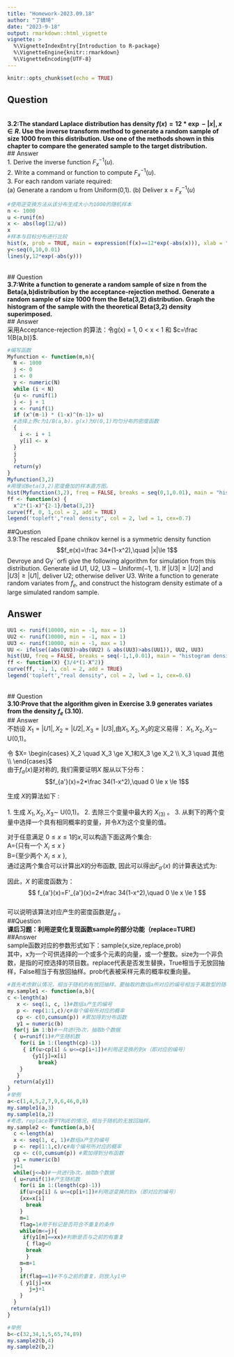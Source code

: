 ```yaml
---
title: "Homework-2023.09.18"
author: "丁婧琦"
date: "2023-9-18"
output: rmarkdown::html_vignette
vignette: >
  %\VignetteIndexEntry{Introduction to R-package}
  %\VignetteEngine{knitr::rmarkdown}
  %\VignetteEncoding{UTF-8}
---
```


```r
knitr::opts_chunk$set(echo = TRUE)
```
## Question
\
**3.2:The standard Laplace distribution has density $f(x) = 12*\exp−|x|, x\in R$. Use the inverse transform method to generate a random sample of size 1000 from this distribution. Use one of the methods shown in this chapter to compare the generated sample to the target distribution.**
\
## Answer 
\
1. Derive the inverse function $F_x^{-1}(u)$.
\
2. Write a command or function to compute $F_x^{-1}(u)$.
\
3. For each random variate required:
\
(a) Generate a random u from Uniform(0,1).
(b) Deliver x = $F_x^{-1}(u)$
```r
#使用逆变换方法从该分布生成大小为1000的随机样本
n <- 1000
u <-runif(n)
x <- abs(log(12/u))
x
#样本与目标分布进行比较
hist(x, prob = TRUE, main = expression(f(x)==12*exp(-abs(x))), xlab = "value")
y<-seq(0,10,0.01)
lines(y,12*exp(-abs(y)))
```
\
## Question
\
**3.7:Write a function to generate a random sample of size n from the Beta(a,b)distribution by the acceptance-rejection method. Generate a random sample of size 1000 from the Beta(3,2) distribution. Graph the histogram of the sample with the theoretical Beta(3,2) density superimposed.**
\
## Answer
\
采用Acceptance-rejection 的算法：令g(x) = 1, 0 < x < 1 和 $c=\frac 1{B(a,b)}$.
```r
#编写函数
Myfunction <- function(m,n){
  N <- 1000
  j <- 0
  i <- 0
  y <- numeric(N)
  while (i < N)
  {u <- runif(1)
  j <- j + 1
  x <- runif(1)
  if (x^(m-1) * (1-x)^(n-1)> u)
  #选择上界c为1/B(a,b)，g(x)为U(0,1)均匀分布的密度函数
  {
    i <- i + 1
    y[i] <- x
  }
  j
  }
  return(y)
}
Myfunction(3,2)
#用理论Beta(3,2)密度叠加的样本直方图。
hist(Myfunction(3,2), freq = FALSE, breaks = seq(0,1,0.01), main = "histogram of the sample with the theoretical Beta(3,2) density", xlab = "value")
ff <- function(x) {
  x^2*(1-x)^{2-1}/beta(3,2)}
curve(ff, 0, 1,col = 2, add = TRUE)   
legend('topleft',"real density", col = 2, lwd = 1, cex=0.7)
```
##Question
\
3.9:The rescaled Epane chnikov kernel is a symmetric density function$$f_e(x)=\frac 34*(1-x^2),\quad |x|\le 1$$ 
Devroye and Gy¨orfi give the following algorithm for simulation from this distribution. Generate iid U1, U2, U3 ∼ Uniform(−1, 1). If $|U3| \ge|U2|$ and $|U3|\ge|U1|$, deliver U2; otherwise deliver U3. Write a function to generate random variates from $f_e$, and construct the histogram density estimate of a large simulated random sample.
\

## Answer
```r
UU1 <- runif(10000, min = -1, max = 1)    
UU2 <- runif(10000, min = -1, max = 1)
UU3 <- runif(10000, min = -1, max = 1)
UU <- ifelse((abs(UU3)>abs(UU2) & abs(UU3)>abs(UU1)), UU2, UU3)
hist(UU, freq = FALSE, breaks = seq(-1,1,0.01), main = "histogram density estimate of a large simulated random sample", xlab = "value")
ff <- function(X) {3/4*(1-X^2)}
curve(ff, -1, 1, col = 2, add = TRUE)   
legend('topleft',"real density", col = 2, lwd = 1, cex=0.6)   

```
\
## Question
\
**3.10:Prove that the algorithm given in Exercise 3.9 generates variates from the density $f_e$ (3.10).**
\
## Answer
\
不妨设 $X_1=|U1|, X_2=|U2|, X_3=|U3|$,由$X_1,X_2,X_3$的定义易得： $X_1,X_2,X_3 \sim$ U(0,1)。 

令 $X= \begin{cases}
X_2 \quad X_3 \ge X_1和X_3 \ge X_2 \\
X_3 \quad 其他 \\
\end{cases}$  
由于$f_a(x)$是对称的, 我们需要证明$X$ 服从以下分布：  
$$f_{a'}(x)=2*\frac 34(1-x^2),\quad 0 \le x \le 1$$  

生成 $X$的算法如下 :  
\
1. 生成 $X_1,X_2,X_3 \sim$ U(0,1)。
2. 去除三个变量中最大的 $X_{(3)}$ 。
3. 从剩下的两个变量中选择一个具有相同概率的变量，并令$X$为这个变量的值。  

对于任意满足 $0 \le x \le 1$的$x$,可以构造下面这两个集合:  
A={只有一个 $X_i \le x$ }  
B={至少两个 $X_i \le x$ },  
通过这两个集合可以计算出$X$的分布函数, 因此可以得出$F_{a'}(x)$ 的计算表达式为:

\begin{align*}
F_{a'}(x)&=P(X\le x)\\
&=P(X \le x,A)+P(X \le x,B)\\
&=P(X \le x~|~A)*P(A) + P(X \le x~|~B)*P(B)\\
&=\frac 12*3x(1-x)^2 + 1*[3x^2(1-x) + x^3]\\
&=-\frac 12 x^3 +\frac 32 x,\quad 0 \le x \le 1
\end{align*}  

因此，$X$ 的密度函数为：
$$ f_{a'}(x)=F'_{a'}(x)=2*\frac 34(1-x^2),\quad 0 \le x \le 1 $$  
可以说明该算法对应产生的密度函数是$f_a$ 。
\
##Question
\
**课后习题：利用逆变化复现函数sample的部分功能（replace=TURE)**
\
##Answer
\
sample函数对应的参数形式如下：sample(x,size,replace,prob)
\
其中，x为一个可供选择的一个或多个元素的向量，或一个整数。size为一个非负数，是指的可控选择的项目数。replace代表是否发生替换，True相当于无放回抽样，False相当于有放回抽样。prob代表被采样元素的概率权重向量。
```r
#首先考虑默认情况，相当于随机的有放回抽样。要抽取的数组a所对应的编号相当于离散型的随机变量x，生成的均匀分布的随机数为y。因此可以用逆变换来生成对应的随机数编号。
my.sample1 <- function(a,b){
c <-length(a)
   x <- seq(1, c, 1)#数组a产生的编号
   p <- rep(1:1,c)/c#每个编号所对应的概率
   cp <- c(0,cumsum(p)) #累加得到分布函数
   y1 = numeric(b)
  for(j in 1:b)#一共进行b次，抽取b个数据
  { u=runif(1)#产生随机数
    for(i in 1:(length(cp)-1))
     { if(u>cp[i] & u<=cp[i+1])#利用逆变换的到x（即对应的编号）
        {y1[j]=x[i]
          break}
    }
   }
  return(a[y1])
}
#举例
a<-c(1,4,5,2,7,9,6,46,0,8)
my.sample1(a,3)
my.sample1(a,2)
#考虑，replace等于TRUE的情况，相当于随机的无放回抽样。
my.sample2 <- function(a,b){
  c <-length(a)
  x <- seq(1, c, 1)#数组a产生的编号
  p <- rep(1:1,c)/c#每个编号所对应的概率
  cp <- c(0,cumsum(p)) #累加得到分布函数
  y1 = numeric(b)
  j=1
  while(j<=b)#一共进行b次，抽取b个数据
  { u=runif(1)#产生随机数
    for(i in 1:(length(cp)-1))
    if(u>cp[i] & u<=cp[i+1])#利用逆变换的到x（即对应的编号）
    {xx=x[i]
      break
    }
    m=1
    flag=1#用于标记是否符合不重复的条件
    while(m<=j){
     if(y1[m]==xx)#判断是否与之前的有重复
      { flag=0
      break
      }
    m=m+1
    }
    if(flag==1)#不与之前的重复，则放入y1中
    { y1[j]=xx
       j=j+1
    }
  }
 return(a[y1])
}

#举例
b<-c(32,34,1,5,65,74,89)
my.sample2(b,4)
my.sample2(b,2)
```
